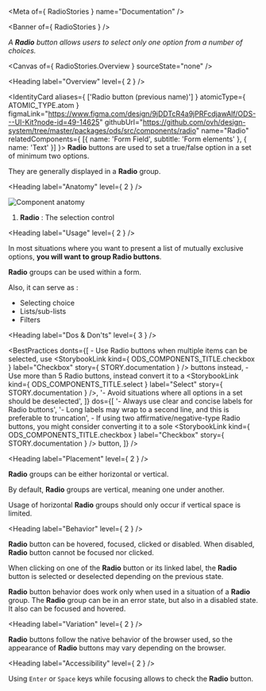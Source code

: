 
<Meta of={ RadioStories } name="Documentation" />

<Banner of={ RadioStories } />

_A **Radio** button allows users to select only one option from a number of choices._

<Canvas of={ RadioStories.Overview } sourceState="none" />

<Heading label="Overview" level={ 2 } />

<IdentityCard aliases={ ['Radio button (previous name)'] }
              atomicType={ ATOMIC_TYPE.atom }
              figmaLink="https://www.figma.com/design/9jDDTcR4a9jPRFcdjawAlf/ODS---UI-Kit?node-id=49-14625"
              githubUrl="https://github.com/ovh/design-system/tree/master/packages/ods/src/components/radio"
              name="Radio"
              relatedComponents={ [{ name: 'Form Field', subtitle: 'Form elements' }, { name: 'Text' }] }>
  **Radio** buttons are used to set a true/false option in a set of minimum two options.

  They are generally displayed in a **Radio** group.
</IdentityCard>

<Heading label="Anatomy" level={ 2 } />

![Component anatomy](components/radio/anatomy.png "Component anatomy")

1. **Radio** : The selection control

<Heading label="Usage" level={ 2 } />

In most situations where you want to present a list of mutually exclusive options, **you will want to group Radio buttons**.

**Radio** groups can be used within a form.

Also, it can serve as :
- Selecting choice
- Lists/sub-lists
- Filters

<Heading label="Dos & Don'ts" level={ 3 } />

<BestPractices
  donts={[
    <span>- Use Radio buttons when multiple items can be selected, use <StorybookLink kind={ ODS_COMPONENTS_TITLE.checkbox } label="Checkbox" story={ STORY.documentation } /> buttons instead</span>,
    <span>- Use more than 5 Radio buttons, instead convert it to a <StorybookLink kind={ ODS_COMPONENTS_TITLE.select } label="Select" story={ STORY.documentation } /></span>,
    '- Avoid situations where all options in a set should be deselected',
  ]}
  dos={[
    '- Always use clear and concise labels for Radio buttons',
    '- Long labels may wrap to a second line, and this is preferable to truncation',
    <span>- If using two affirmative/negative-type Radio buttons, you might consider converting it to a sole <StorybookLink kind={ ODS_COMPONENTS_TITLE.checkbox } label="Checkbox" story={ STORY.documentation } /> button</span>,
  ]}
/>

<Heading label="Placement" level={ 2 } />

**Radio** groups can be either horizontal or vertical.

By default, **Radio** groups are vertical, meaning one under another.

Usage of horizontal **Radio** groups should only occur if vertical space is limited.

<Heading label="Behavior" level={ 2 } />

**Radio** button can be hovered, focused, clicked or disabled. When disabled, **Radio** button cannot be focused nor clicked.

When clicking on one of the **Radio** button or its linked label, the **Radio** button is selected or deselected depending on the previous state.

**Radio** button behavior does work only when used in a situation of a **Radio** group.
The **Radio** group can be in an error state, but also in a disabled state. It also can be focused and hovered.

<Heading label="Variation" level={ 2 } />

**Radio** buttons follow the native behavior of the browser used, so the appearance of **Radio** buttons may vary depending on the browser.

<Heading label="Accessibility" level={ 2 } />

Using `Enter` or `Space` keys while focusing allows to check the **Radio** button.
